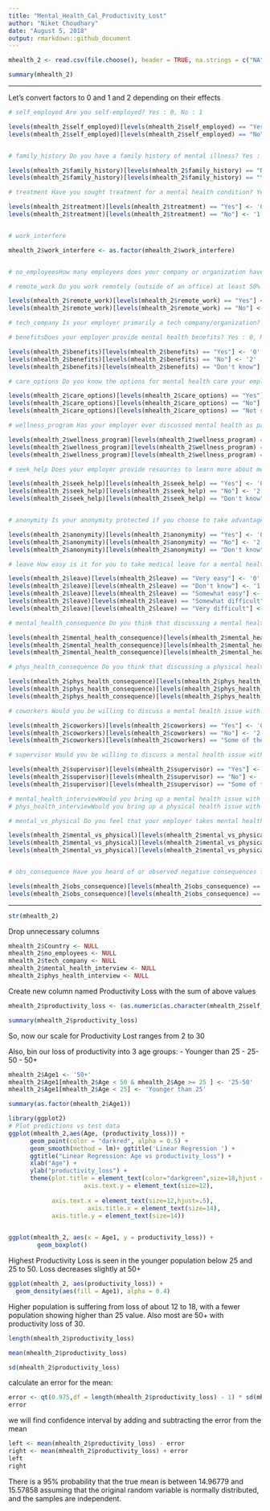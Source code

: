 ---
title: "Mental_Health_Cal_Productivity_Lost"
author: "Niket Choudhary"
date: "August 5, 2018"
output: rmarkdown::github_document
---

```{r}
mhealth_2 <- read.csv(file.choose(), header = TRUE, na.strings = c("NA", "", " ", "."))
```

```{r}
summary(mhealth_2)
```

***

Let's convert factors to 0 and 1 and 2 depending on their effects


```{r}
# self_employed Are you self-employed? Yes : 0, No : 1

levels(mhealth_2$self_employed)[levels(mhealth_2$self_employed) == "Yes"] <- '0'
levels(mhealth_2$self_employed)[levels(mhealth_2$self_employed) == "No"] <- '1'


# family_history Do you have a family history of mental illness? Yes : 1, No : 0

levels(mhealth_2$family_history)[levels(mhealth_2$family_history) == "No"] <- '0'
levels(mhealth_2$family_history)[levels(mhealth_2$family_history) == "Yes"] <- '1'

# treatment Have you sought treatment for a mental health condition? Yes : 0, No : 1

levels(mhealth_2$treatment)[levels(mhealth_2$treatment) == "Yes"] <- '0'
levels(mhealth_2$treatment)[levels(mhealth_2$treatment) == "No"] <- '1'


# work_interfere

mhealth_2$work_interfere <- as.factor(mhealth_2$work_interfere) 


# no_employeesHow many employees does your company or organization have? Leave this

# remote_work Do you work remotely (outside of an office) at least 50% of the time? Yes : 0, No : 1

levels(mhealth_2$remote_work)[levels(mhealth_2$remote_work) == "Yes"] <- '0'
levels(mhealth_2$remote_work)[levels(mhealth_2$remote_work) == "No"] <- '1'

# tech_company Is your employer primarily a tech company/organization? Leave this

# benefitsDoes your employer provide mental health benefits? Yes : 0, No : 2, Don't know : 1

levels(mhealth_2$benefits)[levels(mhealth_2$benefits) == "Yes"] <- '0'
levels(mhealth_2$benefits)[levels(mhealth_2$benefits) == "No"] <- '2'
levels(mhealth_2$benefits)[levels(mhealth_2$benefits) == "Don't know"] <- '1'

# care_options Do you know the options for mental health care your employer provides? No : 2, Not sure : 1, Yes : 0

levels(mhealth_2$care_options)[levels(mhealth_2$care_options) == "Yes"] <- '0'
levels(mhealth_2$care_options)[levels(mhealth_2$care_options) == "No"] <- '2'
levels(mhealth_2$care_options)[levels(mhealth_2$care_options) == "Not sure"] <- '1'

# wellness_program Has your employer ever discussed mental health as part of an employee wellness program? Yes : 0, No : 2, Don't know : 1

levels(mhealth_2$wellness_program)[levels(mhealth_2$wellness_program) == "Yes"] <- '0'
levels(mhealth_2$wellness_program)[levels(mhealth_2$wellness_program) == "No"] <- '2'
levels(mhealth_2$wellness_program)[levels(mhealth_2$wellness_program) == "Don't know"] <- '1'

# seek_help Does your employer provide resources to learn more about mental health issues and how to seek help? Yes : 0, No : 2, Don't know : 1

levels(mhealth_2$seek_help)[levels(mhealth_2$seek_help) == "Yes"] <- '0'
levels(mhealth_2$seek_help)[levels(mhealth_2$seek_help) == "No"] <- '2'
levels(mhealth_2$seek_help)[levels(mhealth_2$seek_help) == "Don't know"] <- '1'


# anonymity Is your anonymity protected if you choose to take advantage of mental health or substance abuse treatment resources? Yes : 0, No : 2, Don't know : 1

levels(mhealth_2$anonymity)[levels(mhealth_2$anonymity) == "Yes"] <- '0'
levels(mhealth_2$anonymity)[levels(mhealth_2$anonymity) == "No"] <- '2'
levels(mhealth_2$anonymity)[levels(mhealth_2$anonymity) == "Don't know"] <- '1'

# leave How easy is it for you to take medical leave for a mental health condition? Don't know : 1, Somewhat difficult : 3, Somewhat easy : 2, Very difficult : 4, Very easy : 0

levels(mhealth_2$leave)[levels(mhealth_2$leave) == "Very easy"] <- '0'
levels(mhealth_2$leave)[levels(mhealth_2$leave) == "Don't know"] <- '1'
levels(mhealth_2$leave)[levels(mhealth_2$leave) == "Somewhat easy"] <- '2'
levels(mhealth_2$leave)[levels(mhealth_2$leave) == "Somewhat difficult"] <- '3'
levels(mhealth_2$leave)[levels(mhealth_2$leave) == "Very difficult"] <- '4'

# mental_health_consequence Do you think that discussing a mental health issue with your employer would have negative consequences? No : 0, Maybe : 1, Yes : 2

levels(mhealth_2$mental_health_consequence)[levels(mhealth_2$mental_health_consequence) == "Yes"] <- '2'
levels(mhealth_2$mental_health_consequence)[levels(mhealth_2$mental_health_consequence) == "No"] <- '0'
levels(mhealth_2$mental_health_consequence)[levels(mhealth_2$mental_health_consequence) == "Maybe"] <- '1'

# phys_health_consequence Do you think that discussing a physical health issue with your employer would have negative consequences? No : 0, Maybe : 1, Yes : 2

levels(mhealth_2$phys_health_consequence)[levels(mhealth_2$phys_health_consequence) == "Yes"] <- '2'
levels(mhealth_2$phys_health_consequence)[levels(mhealth_2$phys_health_consequence) == "No"] <- '0'
levels(mhealth_2$phys_health_consequence)[levels(mhealth_2$phys_health_consequence) == "Maybe"] <- '1'

# coworkers Would you be willing to discuss a mental health issue with your coworkers? No : 2, Some of them : 1, Yes : 0

levels(mhealth_2$coworkers)[levels(mhealth_2$coworkers) == "Yes"] <- '0'
levels(mhealth_2$coworkers)[levels(mhealth_2$coworkers) == "No"] <- '2'
levels(mhealth_2$coworkers)[levels(mhealth_2$coworkers) == "Some of them"] <- '1'

# supervisor Would you be willing to discuss a mental health issue with your direct supervisor(s)? No : 2, Some of them : 1, Yes : 0

levels(mhealth_2$supervisor)[levels(mhealth_2$supervisor) == "Yes"] <- '0'
levels(mhealth_2$supervisor)[levels(mhealth_2$supervisor) == "No"] <- '2'
levels(mhealth_2$supervisor)[levels(mhealth_2$supervisor) == "Some of them"] <- '1'

# mental_health_interviewWould you bring up a mental health issue with a potential employer in an interview? Leave this
# phys_health_interviewWould you bring up a physical health issue with a potential employer in an interview? Leave this

# mental_vs_physical Do you feel that your employer takes mental health as seriously as physical health? Yes : 0, No : 2, Don't know : 1

levels(mhealth_2$mental_vs_physical)[levels(mhealth_2$mental_vs_physical) == "Yes"] <- '0'
levels(mhealth_2$mental_vs_physical)[levels(mhealth_2$mental_vs_physical) == "No"] <- '2'
levels(mhealth_2$mental_vs_physical)[levels(mhealth_2$mental_vs_physical) == "Don't know"] <- '1'


# obs_consequence Have you heard of or observed negative consequences for coworkers with mental health conditions in your workplace? Yes : 1, No : 0

levels(mhealth_2$obs_consequence)[levels(mhealth_2$obs_consequence) == "Yes"] <- '1'
levels(mhealth_2$obs_consequence)[levels(mhealth_2$obs_consequence) == "No"] <- '0'
```

***

```{r}
str(mhealth_2)
```

Drop unnecessary columns
```{r}
mhealth_2$Country <- NULL
mhealth_2$no_employees <- NULL
mhealth_2$tech_company <- NULL
mhealth_2$mental_health_interview <- NULL
mhealth_2$phys_health_interview <- NULL
```

Create new column named Productivity Loss with the sum of above values
```{r}
mhealth_2$productivity_loss <- (as.numeric(as.character(mhealth_2$self_employed)) + as.numeric(as.character(mhealth_2$family_history)) + as.numeric(as.character(mhealth_2$treatment)) + as.numeric(as.character(mhealth_2$work_interfere)) + as.numeric(as.character(mhealth_2$remote_work)) + as.numeric(as.character(mhealth_2$benefits)) + as.numeric(as.character(mhealth_2$care_options)) + as.numeric(as.character(mhealth_2$wellness_program)) + as.numeric(as.character(mhealth_2$seek_help)) + as.numeric(as.character(mhealth_2$anonymity)) + as.numeric(as.character(mhealth_2$leave)) + as.numeric(as.character(mhealth_2$mental_health_consequence)) + as.numeric(as.character(mhealth_2$phys_health_consequence)) + as.numeric(as.character(mhealth_2$coworkers)) + as.numeric(as.character(mhealth_2$supervisor)) + as.numeric(as.character(mhealth_2$mental_vs_physical)) + as.numeric(as.character(mhealth_2$obs_consequence)))
```

```{r}
summary(mhealth_2$productivity_loss)
```

So, now our scale for Productivity Lost ranges from 2 to 30


Also, bin our loss of productivity into 3 age groups: 
- Younger than 25
- 25-50
- 50+ 
```{r}
mhealth_2$Age1 <- '50+'
mhealth_2$Age1[mhealth_2$Age < 50 & mhealth_2$Age >= 25 ] <- '25-50'
mhealth_2$Age1[mhealth_2$Age < 25] <- 'Younger than 25'
```

```{r}
summary(as.factor(mhealth_2$Age1))
```


```{r}
library(ggplot2)
# Plot predictions vs test data
ggplot(mhealth_2,aes(Age, (productivity_loss))) +
      geom_point(color = "darkred", alpha = 0.5) + 
      geom_smooth(method = lm)+ ggtitle('Linear Regression ') +
      ggtitle("Linear Regression: Age vs productivity_loss") +
      xlab("Age") +
      ylab("productivity_loss") +
      theme(plot.title = element_text(color="darkgreen",size=18,hjust = 0.5),
                     axis.text.y = element_text(size=12),
          
            axis.text.x = element_text(size=12,hjust=.5),
                      axis.title.x = element_text(size=14),
            axis.title.y = element_text(size=14))
   
```


```{r}
ggplot(mhealth_2, aes(x = Age1, y = productivity_loss)) +
        geom_boxplot()
```
Highest Productivity Loss is seen in the younger population below 25 and 25 to 50. Loss decreases slightly at 50+

```{r}
ggplot(mhealth_2, aes(productivity_loss)) +
  geom_density(aes(fill = Age1), alpha = 0.4)
```
Higher population is suffering from loss of about 12 to 18, with a fewer population showing higher than 25 value. Also most are 50+ with productivity loss of 30.

```{r}
length(mhealth_2$productivity_loss)

mean(mhealth_2$productivity_loss)

sd(mhealth_2$productivity_loss)
```

calculate an error for the mean:
```{r}
error <- qt(0.975,df = length(mhealth_2$productivity_loss) - 1) * sd(mhealth_2$productivity_loss) / sqrt(length(mhealth_2$productivity_loss))
error
```

we will find confidence interval by adding and subtracting the error from the mean
```{r}
left <- mean(mhealth_2$productivity_loss) - error
right <- mean(mhealth_2$productivity_loss) + error
left
right
```
There is a 95% probability that the true mean is between 14.96779 and 15.57858 assuming that the original random variable is normally distributed, and the samples are independent.


